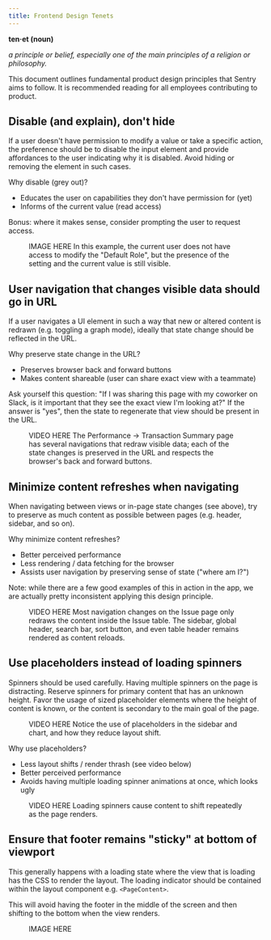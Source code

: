 ```yaml
---
title: Frontend Design Tenets
---
```


<Alert level="info">
  <strong>ten·et (noun)</strong>

  _a principle or belief, especially one of the main principles of a religion or philosophy._
</Alert>

This document outlines fundamental product design principles that Sentry aims to follow. It is recommended reading for all employees contributing to product.

## Disable (and explain), don't hide

If a user doesn't have permission to modify a value or take a specific action, the preference should be to disable the input element and provide affordances to the user indicating why it is disabled. Avoid hiding or removing the element in such cases.

Why disable (grey out)?
- Educates the user on capabilities they don't have permission for (yet)
- Informs of the current value (read access)

<Alert level="info">
  Bonus: where it makes sense, consider <SmartLink to="https://blog.sentry.io/how-we-grew-sentrys-monthly-active-users-by-rethinking-invitations/">prompting the user to request access</SmartLink>.
</Alert>

<figure>
  IMAGE HERE
  In this example, the current user does not have access to modify the "Default Role", but the presence of the setting and the current value is still visible.
</figure>


## User navigation that changes visible data should go in URL

If a user navigates a UI element in such a way that new or altered content is redrawn (e.g. toggling a graph mode), ideally that state change should be reflected in the URL.

Why preserve state change in the URL?
- Preserves browser back and forward buttons
- Makes content shareable (user can share exact view with a teammate)

<Alert level="info">
  Ask yourself this question: "If I was sharing this page with my coworker on Slack, is it important that they see the exact view I'm looking at?" If the answer is "yes", then the state to regenerate that view should be present in the URL.
</Alert>

<figure>
  VIDEO HERE
  The Performance → Transaction Summary page has several navigations that redraw visible data; each of the state changes is preserved in the URL and respects the browser's back and forward buttons.
</figure>

## Minimize content refreshes when navigating

When navigating between views or in-page state changes (see above), try to preserve as much content as possible between pages (e.g. header, sidebar, and so on).

Why minimize content refreshes?
- Better perceived performance
- Less rendering / data fetching for the browser
- Assists user navigation by preserving sense of state ("where am I?")

<Alert level="error">
  Note: while there are a few good examples of this in action in the app, we are actually pretty inconsistent applying this design principle.
</Alert>

<figure>
  VIDEO HERE
  Most navigation changes on the Issue page only redraws the content inside the Issue table. The sidebar, global header, search bar, sort button, and even table header remains rendered as content reloads.
</figure>

## Use placeholders instead of loading spinners

Spinners should be used carefully. Having multiple spinners on the page is distracting. Reserve spinners for primary content that has an unknown height. Favor the usage of sized placeholder elements where the height of content is known, or the content is secondary to the main goal of the page.

<figure>
  VIDEO HERE
  Notice the use of placeholders in the sidebar and chart, and how they reduce layout shift.
</figure>

Why use placeholders?
- Less layout shifts / render thrash (see video below)
- Better perceived performance
- Avoids having multiple loading spinner animations at once, which looks ugly

<figure>
  VIDEO HERE
  Loading spinners cause content to shift repeatedly as the page renders.
</figure>

## Ensure that footer remains "sticky" at bottom of viewport

This generally happens with a loading state where the view that is loading has the CSS to render the layout. The loading indicator should be contained within the layout component e.g. `<PageContent>`.

This will avoid having the footer in the middle of the screen and then shifting to the bottom when the view renders.

<figure>
  IMAGE HERE
</figure>
